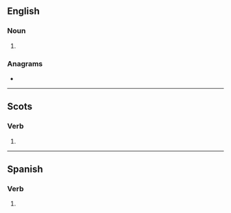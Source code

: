 {{also|Meases}}
==English==

===Noun===
{{head|en|noun form}}

# {{plural of|en|mease}}

===Anagrams===
* {{anagrams|en|a=aeemss|Emessa|Maeses|ameses|sesame}}

----

==Scots==

===Verb===
{{head|sco|verb form}}

# {{sco-third-person singular of|mease}}

----

==Spanish==

===Verb===
{{head|es|verb form}}

# {{es-verb form of|ending=ar|mood=subjunctive|tense=imperfect|sera=se|pers=2|formal=no|number=singular|mear}}